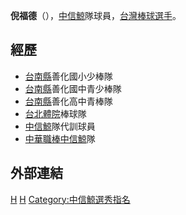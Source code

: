 {{BLP unsourced|time=2020-07-26T23:29:31+00:00}}
'''倪福德'''（{{bd|1982年|1月6日||}}），[[中信鯨|中信鯨]]隊球員，[[台灣|台灣]][[棒球|棒球]][[選手|選手]]。

==經歷==
*[[台南縣|台南縣]]善化國小少棒隊 
*[[台南縣|台南縣]]善化國中青少棒隊 
*[[台南縣|台南縣]]善化高中青棒隊 
*[[台北體院|台北體院]]棒球隊  
*[[中信鯨|中信鯨]]隊代訓球員 
*[[中華職棒|中華職棒]][[中信鯨|中信鯨]]隊 
==外部連結==
{{台灣棒球維基館}}

{{棒球选手小作品}}
[[Category:中信鯨隊球員|H]]
[[Category:台灣棒球運動員|H]]
[[Category:中信鯨選秀指名|Category:中信鯨選秀指名]]